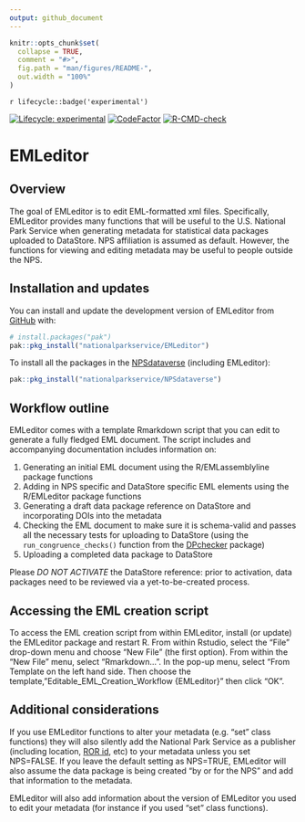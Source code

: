 ```yaml
---
output: github_document
---
```


<!-- README.md is generated from README.Rmd. Please edit that file -->

```r
knitr::opts_chunk$set(
  collapse = TRUE,
  comment = "#>",
  fig.path = "man/figures/README-",
  out.width = "100%"
)
```

`r lifecycle::badge('experimental')`

<!-- badges: start -->

[![Lifecycle: experimental](https://img.shields.io/badge/lifecycle-experimental-orange.svg)](https://www.tidyverse.org/lifecycle/#experimental) [![CodeFactor](https://www.codefactor.io/repository/github/roblbaker/emleditor/badge)](https://www.codefactor.io/repository/github/roblbaker/emleditor)
[![R-CMD-check](https://github.com/nationalparkservice/EMLeditor/actions/workflows/R-CMD-check.yaml/badge.svg)](https://github.com/nationalparkservice/EMLeditor/actions/workflows/R-CMD-check.yaml)
<!-- badges: end -->

# EMLeditor

## Overview

The goal of EMLeditor is to edit EML-formatted xml files. Specifically, EMLeditor provides many functions that will be useful to the U.S. National Park Service when generating metadata for statistical data packages uploaded to DataStore. NPS affiliation is assumed as default. However, the functions for viewing and editing metadata may be useful to people outside the NPS.

## Installation and updates

You can install and update the development version of EMLeditor from [GitHub](https://github.com/) with:

``` r
# install.packages("pak")
pak::pkg_install("nationalparkservice/EMLeditor")
```

To install all the packages in the [NPSdataverse](https://github.com/nationalparkservice/NPSdataverse) (including EMLeditor):

``` r
pak::pkg_install("nationalparkservice/NPSdataverse")
```

## Workflow outline

EMLeditor comes with a template Rmarkdown script that you can edit to generate a fully fledged EML document. The script includes and accompanying documentation includes information on:

1)  Generating an initial EML document using the R/EMLassemblyline package functions
2)  Adding in NPS specific and DataStore specific EML elements using the R/EMLeditor package functions
3)  Generating a draft data package reference on DataStore and incorporating DOIs into the metadata
4)  Checking the EML document to make sure it is schema-valid and passes all the necessary tests for uploading to DataStore (using the `run_congruence_checks()` function from the [DPchecker](https://nationalparkservice.github.io/DPchecker/) package)
5)  Uploading a completed data package to DataStore

Please *DO NOT ACTIVATE* the DataStore reference: prior to activation, data packages need to be reviewed via a yet-to-be-created process.

## Accessing the EML creation script

To access the EML creation script from within EMLeditor, install (or update) the EMLeditor package and restart R. From within Rstudio, select the "File" drop-down menu and choose "New File" (the first option). From within the "New File" menu, select "Rmarkdown...". In the pop-up menu, select "From Template on the left hand side. Then choose the template, "Editable_EML_Creation_Workflow {EMLeditor}" then click "OK".

## Additional considerations

If you use EMLeditor functions to alter your metadata (e.g. "set" class functions) they will also silently add the National Park Service as a publisher (including location, [ROR id](https://ror.org/), etc) to your metadata unless you set NPS=FALSE. If you leave the default setting as NPS=TRUE, EMLeditor will also assume the data package is being created "by or for the NPS" and add that information to the metadata.

EMLeditor will also add information about the version of EMLeditor you used to edit your metadata (for instance if you used "set" class functions).
